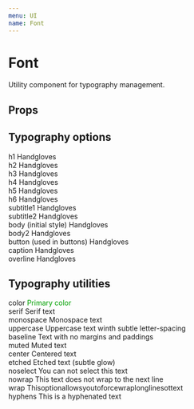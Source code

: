 ```yaml
---
menu: UI
name: Font
---
```



# Font

Utility component for typography management.

## Props

<Props of={RawFont} />

## Typography options

<Playground>
  <Font caption muted element="div">
    h1
  </Font>
  <Font h1 element="div">Handgloves</Font>
  <br />

  <Font caption muted element="div">
    h2
  </Font>
  <Font h2 element="div">Handgloves</Font>
  <br />

  <Font caption muted element="div">
    h3
  </Font>
  <Font h3 element="div">Handgloves</Font>
  <br />

  <Font caption muted element="div">
    h4
  </Font>
  <Font h4 element="div">Handgloves</Font>
  <br />

  <Font caption muted element="div">
    h5
  </Font>
  <Font h5 element="div">Handgloves</Font>
  <br />

  <Font caption muted element="div">
    h6
  </Font>
  <Font h6 element="div">Handgloves</Font>
  <br />

  <Font caption muted element="div">
    subtitle1
  </Font>
  <Font subtitle1 element="div">Handgloves</Font>
  <br />

  <Font caption muted element="div">
    subtitle2
  </Font>
  <Font subtitle2 element="div">Handgloves</Font>
  <br />

  <Font caption muted element="div">
    body (initial style)
  </Font>
  <Font element="div">Handgloves</Font>
  <br />

  <Font caption muted element="div">
    body2
  </Font>
  <Font body2 element="div">Handgloves</Font>
  <br />

  <Font caption muted element="div">
    button (used in buttons)
  </Font>
  <Font button element="div">Handgloves</Font>
  <br />

  <Font caption muted element="div">
    caption
  </Font>
  <Font caption muted element="div">Handgloves</Font>
  <br />

  <Font caption muted element="div">
    overline
  </Font>
  <Font overline element="div">Handgloves</Font>
</Playground>

## Typography utilities

<Playground>
  <Font caption muted element="div">
    color
  </Font>
  <Font color="primary" element="div">Primary color</Font>
  <br />

  <Font caption muted element="div">
    serif
  </Font>
  <Font serif element="div">Serif text</Font>
  <br />

  <Font caption muted element="div">
    monospace
  </Font>
  <Font monospace element="div">Monospace text</Font>
  <br />

  <Font caption muted element="div">
    uppercase
  </Font>
  <Font uppercase element="div">Uppercase text winth subtle letter-spacing</Font>
  <br />

  <Font caption muted element="div">
    baseline
  </Font>
  <Font baseline element="div">Text with no margins and paddings</Font>
  <br />

  <Font caption muted element="div">
    muted
  </Font>
  <Font muted element="div">Muted text</Font>
  <br />

  <Font caption muted element="div">
    center
  </Font>
  <Font center element="div">Centered text</Font>
  <br />

  <Font caption muted element="div">
    etched
  </Font>
  <Font etched element="div">Etched text (subtle glow)</Font>
  <br />

  <Font caption muted element="div">
    noselect
  </Font>
  <Font noselect element="div">You can not select this text</Font>
  <br />

  <Font caption muted element="div">
    nowrap
  </Font>
  <Font nowrap element="div">This text does not wrap to the next line</Font>
  <br />

  <Font caption muted element="div">
    wrap
  </Font>
  <Font wrap element="div">Thisoptionallowsyoutoforcewraplonglinesottext</Font>
  <br />

  <Font caption muted element="div">
    hyphens
  </Font>
  <Font hyphens element="div">This is a hyphenated text</Font>
</Playground>
